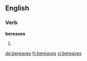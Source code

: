 ==English==

===Verb===
'''bereaves'''

# {{third-person singular of|bereave}}

[[de:bereaves]]
[[fr:bereaves]]
[[vi:bereaves]]